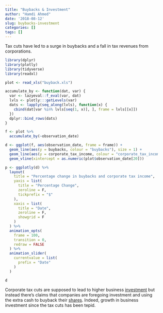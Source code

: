 ```yaml
---
title: "Buybacks & Investment"
author: "Hamdi Ahmed"
date: '2018-08-12'
slug: buybacks-investment
categories: []
tags: []
---
```


Tax cuts have led to a surge in buybacks and a fall in tax revenues from corporations.



``` r
library(dplyr)
library(plotly)
library(tidyverse)
library(readxl)

plot <- read_xls("buyback.xls")

accumulate_by <- function(dat, var) {
  var <- lazyeval::f_eval(var, dat)
  lvls <- plotly:::getLevels(var)
  dats <- lapply(seq_along(lvls), function(x) {
    cbind(dat[var %in% lvls[seq(1, x)], ], frame = lvls[[x]])
  })
  dplyr::bind_rows(dats)
}

f <- plot %>%
  accumulate_by(~observation_date)

d <- ggplot(f, aes(observation_date, frame = frame)) +
  geom_line(aes(y = buybacks, colour = "buybacks"), size = 1) + 
  geom_line(aes(y = corporate_tax_income, colour = "corporate_tax_income"), size = 1) +
  geom_vline(xintercept = as.numeric(plot$observation_date[20])) 

p <- ggplotly(d) %>%
  layout(
    title = "Percentage change in buybacks and corporate tax income",
    yaxis = list(
      title = "Percentage Change",
      zeroline = F,
      tickprefix = "$"
    ),
    xaxis = list(
      title = "Date",
      zeroline = F, 
      showgrid = F
    )
  ) %>% 
  animation_opts(
    frame = 100, 
    transition = 0, 
    redraw = FALSE
  ) %>%
  animation_slider(
    currentvalue = list(
      prefix = "Date"
    )
  )

```

```r
d

```


Corporate tax cuts are supposed to lead to higher business [investment](https://www.bloomberg.com/view/articles/2017-11-17/yes-a-corporate-tax-cut-would-increase-investment) but instead there’s claims that companies are foregoing investment and using the extra cash to buyback their [shares](http://theweek.com/articles/787966/ban-share-buybacks?utm_source=dlvr.it&utm_medium=twitter). Indeed, growth in business investment since the tax cuts has been tepid.

